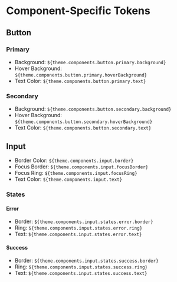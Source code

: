 
<Meta title="Tokens/Component Tokens" />

# Component-Specific Tokens

## Button
### Primary
- Background: `${theme.components.button.primary.background}`
- Hover Background: `${theme.components.button.primary.hoverBackground}`
- Text Color: `${theme.components.button.primary.text}`

### Secondary
- Background: `${theme.components.button.secondary.background}`
- Hover Background: `${theme.components.button.secondary.hoverBackground}`
- Text Color: `${theme.components.button.secondary.text}`

## Input
- Border Color: `${theme.components.input.border}`
- Focus Border: `${theme.components.input.focusBorder}`
- Focus Ring: `${theme.components.input.focusRing}`
- Text Color: `${theme.components.input.text}`

### States
#### Error
- Border: `${theme.components.input.states.error.border}`
- Ring: `${theme.components.input.states.error.ring}`
- Text: `${theme.components.input.states.error.text}`

#### Success
- Border: `${theme.components.input.states.success.border}`
- Ring: `${theme.components.input.states.success.ring}`
- Text: `${theme.components.input.states.success.text}`